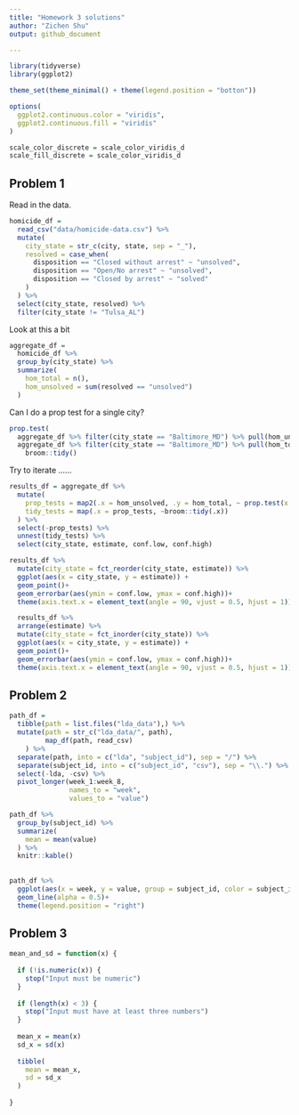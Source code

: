 ```yaml
---
title: "Homework 3 solutions"
author: "Zichen Shu"
output: github_document

---
```


```r
library(tidyverse)
library(ggplot2)

theme_set(theme_minimal() + theme(legend.position = "botton"))

options(
  ggplot2.continuous.color = "viridis",
  ggplot2.continuous.fill = "viridis"
)

scale_color_discrete = scale_color_viridis_d
scale_fill_discrete = scale_color_viridis_d
```

## Problem 1

Read in the data.

```r
homicide_df = 
  read_csv("data/homicide-data.csv") %>% 
  mutate(
    city_state = str_c(city, state, sep = "_"),
    resolved = case_when(
      disposition == "Closed without arrest" ~ "unsolved",
      disposition == "Open/No arrest" ~ "unsolved",
      disposition == "Closed by arrest" ~ "solved"
    )
  ) %>% 
  select(city_state, resolved) %>% 
  filter(city_state != "Tulsa_AL")
```

Look at this a bit

```r
aggregate_df = 
  homicide_df %>% 
  group_by(city_state) %>% 
  summarize(
    hom_total = n(),
    hom_unsolved = sum(resolved == "unsolved")
  )
```

Can I do a prop test for a single city?

```r
prop.test(
  aggregate_df %>% filter(city_state == "Baltimore_MD") %>% pull(hom_unsolved), 
  aggregate_df %>% filter(city_state == "Baltimore_MD") %>% pull(hom_total))  %>% 
    broom::tidy()

```

Try to iterate ......

```r
results_df = aggregate_df %>% 
  mutate(
    prop_tests = map2(.x = hom_unsolved, .y = hom_total, ~ prop.test(x = .x, n = .y)),
    tidy_tests = map(.x = prop_tests, ~broom::tidy(.x))
  ) %>% 
  select(-prop_tests) %>% 
  unnest(tidy_tests) %>% 
  select(city_state, estimate, conf.low, conf.high)
```

```r
results_df %>% 
  mutate(city_state = fct_reorder(city_state, estimate)) %>% 
  ggplot(aes(x = city_state, y = estimate)) +
  geom_point()+
  geom_errorbar(aes(ymin = conf.low, ymax = conf.high))+
  theme(axis.text.x = element_text(angle = 90, vjust = 0.5, hjust = 1))

  results_df %>% 
  arrange(estimate) %>%
  mutate(city_state = fct_inorder(city_state)) %>% 
  ggplot(aes(x = city_state, y = estimate)) +
  geom_point()+
  geom_errorbar(aes(ymin = conf.low, ymax = conf.high))+
  theme(axis.text.x = element_text(angle = 90, vjust = 0.5, hjust = 1)) 

```

## Problem 2

```r
path_df = 
  tibble(path = list.files("lda_data"),) %>% 
  mutate(path = str_c("lda_data/", path),
         map_df(path, read_csv)
    ) %>% 
  separate(path, into = c("lda", "subject_id"), sep = "/") %>% 
  separate(subject_id, into = c("subject_id", "csv"), sep = "\\.") %>% 
  select(-lda, -csv) %>% 
  pivot_longer(week_1:week_8, 
               names_to = "week",
               values_to = "value")
```


```r
path_df %>% 
  group_by(subject_id) %>% 
  summarize(
    mean = mean(value)
  ) %>% 
  knitr::kable()
  
  
path_df %>% 
  ggplot(aes(x = week, y = value, group = subject_id, color = subject_id))+
  geom_line(alpha = 0.5)+
  theme(legend.position = "right")
```

## Problem 3

```r
mean_and_sd = function(x) {
  
  if (!is.numeric(x)) {
    stop("Input must be numeric")
  }
  
  if (length(x) < 3) {
    stop("Input must have at least three numbers")
  }
  
  mean_x = mean(x)
  sd_x = sd(x)
  
  tibble(
    mean = mean_x,
    sd = sd_x
  )
  
}
```




















